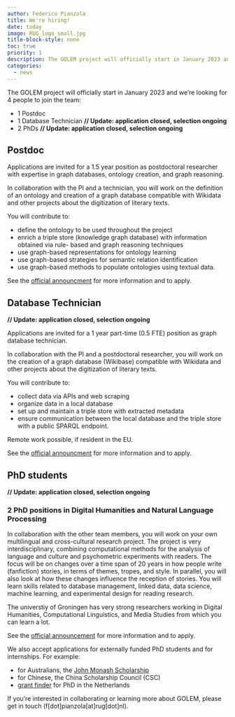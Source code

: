 ```yaml
---
author: Federico Pianzola
title: We're hiring!
date: today
image: RUG_logo_small.jpg
title-block-style: none
toc: true
priority: 1
description: The GOLEM project will officially start in January 2023 and we're looking for 4 people to join the team!
categories:
  - news
---
```


The GOLEM project will officially start in January 2023 and we're looking for 4 people to join the team:

- 1 Postdoc
- 1 Database Technician **// Update: application closed, selection ongoing**
- 2 PhDs **// Update: application closed, selection ongoing**

## Postdoc

Applications are invited for a 1.5 year position as postdoctoral researcher with expertise in graph databases, ontology creation, and graph reasoning.

In collaboration with the PI and a technician, you will work on the definition of an ontology and creation of a graph database compatible with Wikidata and other projects about the digitization of literary texts.

You will contribute to:

- define the ontology to be used throughout the project
- enrich a triple store (knowledge graph database) with information obtained via rule-
based and graph reasoning techniques
- use graph-based representations for ontology learning
- use graph-based strategies for semantic relation identification
- use graph-based methods to populate ontologies using textual data.

See the [official announcment](https://www.rug.nl/about-ug/work-with-us/job-opportunities/?details=00347-02S0009QSP) for more information and to apply.

## Database Technician

**// Update: application closed, selection ongoing**

Applications are invited for a 1 year part-time (0.5 FTE) position as graph database technician. 

In collaboration with the PI and a postdoctoral researcher, you will work on the creation of a graph database (Wikibase) compatible with Wikidata and other projects about the digitization of literary texts.

You will contribute to:

- collect data via APIs and web scraping
- organize data in a local database
- set up and maintain a triple store with extracted metadata
- ensure communication between the local database and the triple store with a public SPARQL endpoint.

Remote work possible, if resident in the EU.

See the [official announcment](https://www.rug.nl/about-ug/work-with-us/job-opportunities/?details=00347-02S0009RCP&cat=obp) for more information and to apply.

## PhD students

**// Update: application closed, selection ongoing**

### 2 PhD positions in Digital Humanities and Natural Language Processing

In collaboration with the other team members, you will work on your own multilingual and cross-cultural research project. The project is very interdisciplinary, combining computational methods for the analysis of language and culture and psychometric experiments with readers. The focus will be on changes over a time span of 20 years in how people write (fanfiction) stories, in terms of themes, tropes, and style. In parallel, you will also look at how these changes influence the reception of stories. You will learn skills related to database management, linked data, data science, machine learning, and experimental design for reading research.

The universtiy of Groningen has very strong researchers working in Digital Humanities, Computational Linguistics, and Media Studies from which you can learn a lot. 

See the [official announcement](https://www.rug.nl/about-ug/work-with-us/job-opportunities/?details=00347-02S0009QIP&cat=wp) for more information and to apply.

We also accept applications for externally funded PhD students and for internships. For example:

- for Australians, the [John Monash Scholarship](https://www.johnmonash.com/scholarships/benefits)
- for Chinese, the China Scholarship Council (CSC)
- [grant finder](https://www.rug.nl/education/scholarships/findscholarships) for PhD in the Netherlands

If you're interested in collaborating or learning more about GOLEM, please get in touch (f[dot]pianzola[at]rug[dot]nl).
